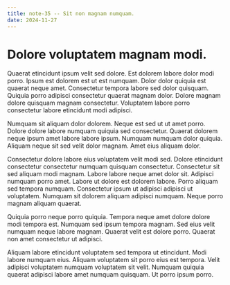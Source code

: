 ```yaml
---
title: note-35 -- Sit non magnam numquam.
date: 2024-11-27
---
```


# Dolore voluptatem magnam modi.

Quaerat etincidunt ipsum velit sed dolore. Est dolorem labore dolor modi porro. Ipsum est dolorem est ut est numquam.
Dolor dolor quiquia est quaerat neque amet. Consectetur tempora labore sed dolor quisquam. Quiquia porro adipisci
consectetur quaerat magnam dolor. Dolore magnam dolore quisquam magnam consectetur. Voluptatem labore porro consectetur
labore etincidunt modi adipisci.

Numquam sit aliquam dolor dolorem. Neque est sed ut ut amet porro. Dolore dolore labore numquam quiquia sed consectetur.
Quaerat dolorem neque ipsum amet labore labore ipsum. Numquam numquam dolor quiquia. Aliquam neque sit sed velit dolor
magnam. Amet eius aliquam dolor.

Consectetur dolore labore eius voluptatem velit modi sed. Dolore etincidunt consectetur consectetur numquam quisquam
consectetur. Consectetur sit sed aliquam modi magnam. Labore labore neque amet dolor sit. Adipisci numquam porro amet.
Labore ut dolore est dolorem labore. Porro aliquam sed tempora numquam. Consectetur ipsum ut adipisci adipisci ut
voluptatem. Numquam sit dolorem aliquam adipisci numquam. Neque porro magnam aliquam quaerat.

Quiquia porro neque porro quiquia. Tempora neque amet dolore dolore modi tempora est. Numquam sed ipsum tempora magnam.
Sed eius velit numquam neque labore magnam. Quaerat velit est dolore porro. Quaerat non amet consectetur ut adipisci.

Aliquam labore etincidunt voluptatem sed tempora ut etincidunt. Modi labore numquam eius. Aliquam voluptatem sit porro
eius est tempora. Velit adipisci voluptatem numquam voluptatem sit velit. Numquam quiquia quaerat adipisci labore amet
numquam quisquam. Ut porro ipsum porro.
